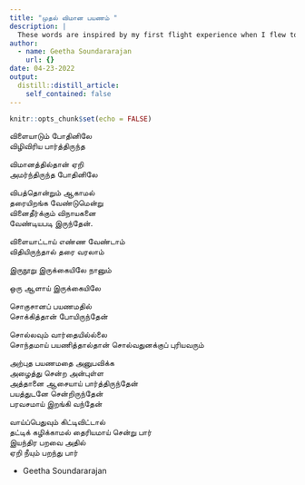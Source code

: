```yaml
---
title: "முதல் விமான பயணம் "
description: |
  These words are inspired by my first flight experience when I flew to Goa in 2001. 
author:
  - name: Geetha Soundararajan
    url: {}
date: 04-23-2022
output:
  distill::distill_article:
    self_contained: false
---
```


```r
knitr::opts_chunk$set(echo = FALSE)
```

விளையாடும் போதினிலே\
விழிவிரிய பார்த்திருந்த

விமானத்தில்தான் ஏறி\
அமர்ந்திருந்த போதினிலே

விபத்தொன்றும் ஆகாமல்\
தரையிறங்க வேண்டுமென்று\
வினைதீர்க்கும் விநாயகனை\
வேண்டியபடி இருந்தேன்.

விளையாட்டாய் எண்ண வேண்டாம்\
விதியிருந்தால் தரை வரலாம்

இருநூறு இருக்கையிலே நானும்

ஒரு ஆளாய் இருக்கையிலே

சொகுசானப் பயணமதில்\
சொக்கித்தான் போயிருந்தேன்

சொல்லவும் வார்தையில்ல்லை\
சொந்தமாய் பயணித்தால்தான் சொல்வதுனக்குப் புரியவரும்

அற்புத பயணமதை அனுபவிக்க\
அழைத்து சென்ற அன்புள்ள\
அத்தானை ஆசையாய் பார்த்திருந்தேன்\
பயத்துடனே சென்றிருந்தேன்\
பரவசமாய் இறங்கி வந்தேன்

வாய்ப்பெதுவும் கிட்டிவிட்டால்\
தட்டிக் கழிக்காமல் தைரியமாய் சென்று பார்\
இயந்திர பறவை அதில்\
ஏறி நீயும் பறந்து பார்

-   Geetha Soundararajan
